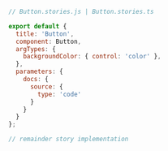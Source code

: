 ```js
// Button.stories.js | Button.stories.ts

export default {
  title: 'Button',
  component: Button,
  argTypes: {
    backgroundColor: { control: 'color' },
  },
  parameters: {
    docs: {
      source: {
        type: 'code'
      }
    }
  }
};

// remainder story implementation

```
